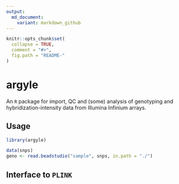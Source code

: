 ```yaml
---
output:
  md_document:
    variant: markdown_github
---
```


<!-- README.md is generated from README.Rmd. Please edit that file -->

```r
knitr::opts_chunk$set(
  collapse = TRUE,
  comment = "#>",
  fig.path = "README-"
)
```


# argyle
An `R` package for import, QC and (some) analysis of genotyping and hybridization-intensity data from Illumina Infinium arrays.

## Usage
```r
library(argyle)

data(snps)
geno <- read.beadstudio("sample", snps, in.path = "./")
```

## Interface to `PLINK`